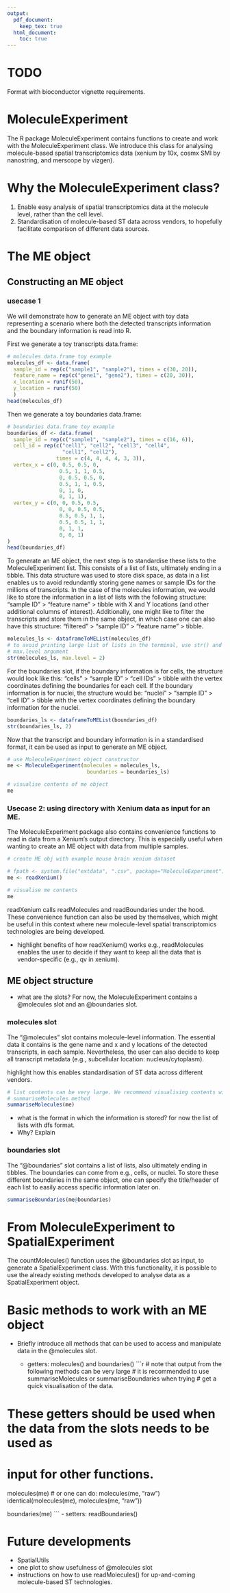 ```yaml
---
output:
  pdf_document:
    keep_tex: true
  html_document:
    toc: true
---
```

# TODO
Format with bioconductor vignette requirements.

# MoleculeExperiment
The R package MoleculeExperiment contains functions to create and work with the 
MoleculeExperiment class. We introduce this class for analysing molecule-based
spatial transcriptomics data (xenium by 10x, cosmx SMI by nanostring, and 
merscope by vizgen).

# Why the MoleculeExperiment class?
1) Enable easy analysis of spatial transcriptomics data at the molecule level, 
rather than the cell level.
2) Standardisation of molecule-based ST data across vendors, to hopefully
facilitate comparison of different data sources.

# The ME object 

## Constructing an ME object

### usecase 1 
We will demonstrate how to generate an ME object with toy data representing a 
scenario where both the detected transcripts information and the boundary 
information is read into R. 

First we generate a toy transcripts data.frame:
```r
# molecules data.frame toy example
molecules_df <- data.frame(
  sample_id = rep(c("sample1", "sample2"), times = c(30, 20)),
  feature_name = rep(c("gene1", "gene2"), times = c(20, 30)),
  x_location = runif(50),
  y_location = runif(50)
  )
head(molecules_df)
```
Then we generate a toy boundaries data.frame:
```r
# boundaries data.frame toy example
boundaries_df <- data.frame(
  sample_id = rep(c("sample1", "sample2"), times = c(16, 6)),
  cell_id = rep(c("cell1", "cell2", "cell3", "cell4",
                  "cell1", "cell2"),
                times = c(4, 4, 4, 4, 3, 3)),
  vertex_x = c(0, 0.5, 0.5, 0,
                 0.5, 1, 1, 0.5,
                 0, 0.5, 0.5, 0,
                 0.5, 1, 1, 0.5,
                 0, 1, 0,
                 0, 1, 1),
  vertex_y = c(0, 0, 0.5, 0.5,
                 0, 0, 0.5, 0.5,
                 0.5, 0.5, 1, 1,
                 0.5, 0.5, 1, 1,
                 0, 1, 1,
                 0, 0, 1)
)
head(boundaries_df)
```
To generate an ME object, the next step is to standardise these lists to the 
MoleculeExperiment list. This consists of a list of lists, ultimately ending in 
a tibble. This data structure was used to store disk space, as data in a list
enables us to avoid redundantly storing gene names or sample IDs for the
millions of transcripts.
In the case of the molecules information, we would like to store the information
in a list of lists with the following structure: "sample ID" > "feature name" >
tibble with X and Y locations (and other additional columns of interest).
Additionally, one might like to filter the transcripts and store them in the
same object, in which case one can also have this structure: "filtered" >
"sample ID" > "feature name" > tibble.

```r
molecules_ls <- dataframeToMEList(molecules_df)
# to avoid printing large list of lists in the terminal, use str() and the
# max.level argument
str(molecules_ls, max.level = 2)
```

For the boundaries slot, if the boundary information is for cells, the structure
would look like this: "cells" > "sample ID" > "cell IDs" > tibble with the
vertex coordinates defining the boundaries for each cell. 
If the boundary information is for nuclei, the structure would be: "nuclei" >
"sample ID" > "cell ID" > tibble with the vertex coordinates defining the
boundary information for the nuclei.

```r
boundaries_ls <- dataframeToMEList(boundaries_df)
str(boundaries_ls, 2)
```

Now that the transcript and boundary information is in a standardised format, it
can be used as input to generate an ME object.

```r
# use MoleculeExperiment object constructor
me <- MoleculeExperiment(molecules = molecules_ls,
                          boundaries = boundaries_ls)

# visualise contents of me object
me
```

### Usecase 2: using directory with Xenium data as input for an ME.
The MoleculeExperiment package also contains convenience functions to read in
data from a Xenium's output directory. This is especially useful when wanting
to create an ME object with data from multiple samples.

```r
# create ME obj with example mouse brain xenium dataset

# fpath <- system.file("extdata", ".csv", package="MoleculeExperiment")
me <- readXenium()

# visualise me contents
me

```
readXenium calls readMolecules and readBoundaries under the hood. These 
convenience function can also be used by themselves, which might be useful in
this context where new molecule-level spatial transcriptomics technologies are
being developed.

- highlight benefits of how readXenium() works
e.g., readMolecules enables the user to decide if they want to keep all the 
data that is vendor-specific (e.g., qv in xenium).

## ME object structure
- what are the slots?
For now, the MoleculeExperiment contains a @molecules slot and an @boundaries
slot. 

### molecules slot
The "@molecules" slot contains molecule-level information. The essential data it 
contains is the gene name and x and y locations of the detected transcripts,
in each sample. Nevertheless, the user can also decide to keep all transcript
metadata (e.g., subcellular location: nucleus/cytoplasm).

highlight how this enables standardisation of ST data across different vendors.

```r
# list contents can be very large. We recommend visualising contents with the
# summariseMolecules method
summariseMolecules(me)
```

- what is the format in which the information is stored?
for now the list of lists with dfs format.
- Why?
Explain

### boundaries slot
The "@boundaries" slot contains a list of lists, also ultimately ending in
tibbles. The boundaries can come from e.g., cells, or nuclei. To store these
different boundaries in the same object, one can specify the title/header of
each list to easily access specific information later on.

```r
summariseBoundaries(me@boundaries)
```

# From MoleculeExperiment to SpatialExperiment
The countMolecules() function uses the @boundaries slot as input, to generate
a SpatialExperiment class. With this functionality, it is possible to use the
already existing methods developed to analyse data as a SpatialExperiment 
object. 

# Basic methods to work with an ME object
- Briefly introduce all methods that can be used to access and manipulate data 
in the @molecules slot.

    - getters: molecules() and boundaries()
```r
# note that output from the following methods can be very large
# it is recommended to use summariseMolecules or summariseBoundaries when trying
# get a quick visualisation of the data.

# These getters should be used when the data from the slots needs to be used as
# input for other functions. 
molecules(me)
# or one can do:
molecules(me, "raw")
identical(molecules(me), molecules(me, "raw"))

boundaries(me)
```
    - setters: readBoundaries()


# Future developments
- SpatialUtils
- one plot to show usefulness of @molecules slot 
- instructions on how to use readMolecules() for up-and-coming molecule-based 
ST technologies.
